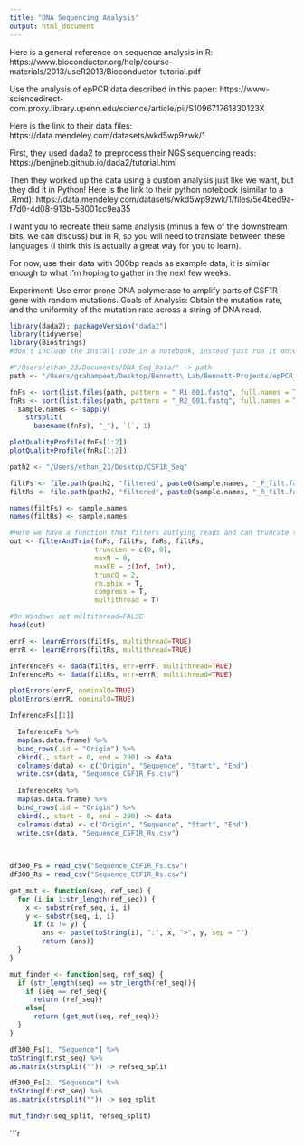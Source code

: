 ```yaml
---
title: "DNA Sequencing Analysis"
output: html_document
---
```


Here is a general reference on sequence analysis in R: https://www.bioconductor.org/help/course-materials/2013/useR2013/Bioconductor-tutorial.pdf

Use the analysis of epPCR data described in this paper: https://www-sciencedirect-com.proxy.library.upenn.edu/science/article/pii/S109671761830123X

Here is the link to their data files:
https://data.mendeley.com/datasets/wkd5wp9zwk/1

First, they used dada2 to preprocess their NGS sequencing reads:
https://benjjneb.github.io/dada2/tutorial.html

Then they worked up the data using a custom analysis just like we want, but they did it in Python! Here is the link to their python notebook (similar to a .Rmd):
https://data.mendeley.com/datasets/wkd5wp9zwk/1/files/5e4bed9a-f7d0-4d08-913b-58001cc9ea35

I want you to recreate their same analysis (minus a few of the downstream bits, we can discuss) but in R, so you will need to translate between these languages (I think this is actually a great way for you to learn).

For now, use their data with 300bp reads as example data, it is similar enough to what I'm hoping to gather in the next few weeks.

Experiment: Use error prone DNA polymerase to amplify parts of CSF1R gene with random mutations.
Goals of Analysis: Obtain the mutation rate, and the uniformity of the mutation rate across a string of DNA read.

```r
library(dada2); packageVersion("dada2")
library(tidyverse)
library(Biostrings) 
#don't include the install code in a notebook, instead just run it once in the console
```

```r
#"/Users/ethan_23/Documents/DNA_Seq_Data/" -> path
path <- "/Users/grahampeet/Desktop/Bennett\ Lab/Bennett-Projects/epPCR_example_data/"

fnFs <- sort(list.files(path, pattern = "_R1_001.fastq", full.names = TRUE))
fnRs <- sort(list.files(path, pattern = "_R2_001.fastq", full.names = TRUE))
  sample.names <- sapply(
    strsplit(
      basename(fnFs), "_"), `[`, 1)

plotQualityProfile(fnFs[1:2])
plotQualityProfile(fnRs[1:2])
```

```r
path2 <- "/Users/ethan_23/Desktop/CSF1R_Seq"

filtFs <- file.path(path2, "filtered", paste0(sample.names, "_F_filt.fastq.gz"))
filtRs <- file.path(path2, "filtered", paste0(sample.names, "_R_filt.fastq.gz"))

names(filtFs) <- sample.names
names(filtRs) <- sample.names

#Here we have a function that filters outlying reads and can truncate the region of the genome to exclude regions where the data has poor quality.
out <- filterAndTrim(fnFs, filtFs, fnRs, filtRs, 
                     truncLen = c(0, 0),
                     maxN = 0, 
                     maxEE = c(Inf, Inf), 
                     truncQ = 2, 
                     rm.phix = T,
                     compress = T, 
                     multithread = T)

#On Windows set multithread=FALSE
head(out)
```

```r
errF <- learnErrors(filtFs, multithread=TRUE)
errR <- learnErrors(filtRs, multithread=TRUE)

InferenceFs <- dada(filtFs, err=errF, multithread=TRUE)
InferenceRs <- dada(filtRs, err=errR, multithread=TRUE)

plotErrors(errF, nominalQ=TRUE)
plotErrors(errR, nominalQ=TRUE)

InferenceFs[[1]]
```


```r
  InferenceFs %>%
  map(as.data.frame) %>%
  bind_rows(.id = "Origin") %>%
  cbind(., start = 0, end = 290) -> data
  colnames(data) <- c("Origin", "Sequence", "Start", "End")
  write.csv(data, "Sequence_CSF1R_Fs.csv")
  
  InferenceRs %>%
  map(as.data.frame) %>%
  bind_rows(.id = "Origin") %>%
  cbind(., start = 0, end = 290) -> data
  colnames(data) <- c("Origin", "Sequence", "Start", "End")
  write.csv(data, "Sequence_CSF1R_Rs.csv")
  
  
```



```r
df300_Fs = read_csv("Sequence_CSF1R_Fs.csv")
df300_Rs = read_csv("Sequence_CSF1R_Rs.csv")

get_mut <- function(seq, ref_seq) {
  for (i in 1:str_length(ref_seq)) {
    x <- substr(ref_seq, i, i)
    y <- substr(seq, i, i)
      if (x != y) {
        ans <- paste(toString(i), ":", x, ">", y, sep = "")
        return (ans)}
  }
}

mut_finder <- function(seq, ref_seq) {
  if (str_length(seq) == str_length(ref_seq)){
    if (seq == ref_seq){
      return (ref_seq)}
    else{ 
      return (get_mut(seq, ref_seq))}
  }
}

```


```r
df300_Fs[1, "Sequence"] %>%
toString(first_seq) %>%
as.matrix(strsplit("")) -> refseq_split

df300_Fs[2, "Sequence"] %>%
toString(first_seq) %>%
as.matrix(strsplit("")) -> seq_split

mut_finder(seq_split, refseq_split)


```


```r

